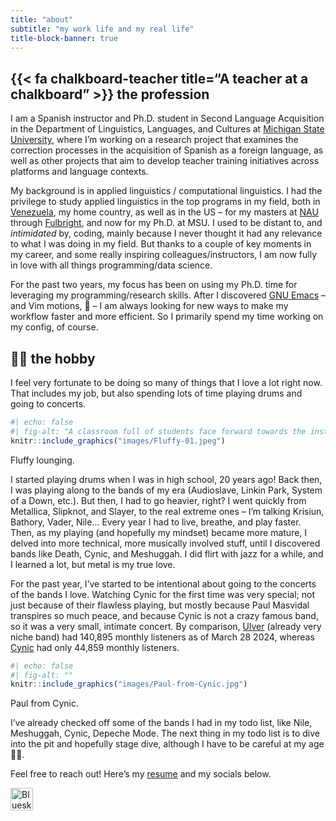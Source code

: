 ```yaml
---
title: "about"
subtitle: "my work life and my real life"
title-block-banner: true
---
```


## {{< fa chalkboard-teacher title="A teacher at a chalkboard" >}} the profession

I am a Spanish instructor and Ph.D. student in Second Language Acquisition in the Department of Linguistics, Languages, and Cultures at [Michigan State University](https://sls.msu.edu/), where I'm working on a research project that examines the correction processes in the acquisition of Spanish as a foreign language, as well as other projects that aim to develop teacher training initiatives across platforms and language contexts.

My background is in applied linguistics / computational linguistics. I had the privilege to study applied linguistics in the top programs in my field, both in [Venezuela](http://www.usb.ve/), my home country, as well as in the US -- for my masters at [NAU](https://nau.edu/english/programs/masters-degrees/ma-tesl/ma-tesl-applied-linguistics/) through [Fulbright](https://us.fulbrightonline.org/about/fulbright-us-student-program), and now for my Ph.D. at MSU. I used to be distant to, and *intimidated* by, coding, mainly because I never thought it had any relevance to what I was doing in my field. But thanks to a couple of key moments in my career, and some really inspiring colleagues/instructors, I am now fully in love with all things programming/data science.


<!-- :::{.column-margin} -->
<!-- ```{r} -->
<!-- #| echo: false -->
<!-- #| fig-alt: "A desk with a laptop displaying an Emacs setup" -->
<!-- knitr::include_graphics("images/teaching.jpeg") -->
<!-- ``` -->
<!-- ::: {.extra-small-text .dark-gray-text} -->
<!-- My Emacs setup. -->
<!-- ::: -->
<!-- ::: -->


For the past two years, my focus has been on using my Ph.D. time for leveraging my programming/research skills. After I discovered [GNU Emacs](https://www.gnu.org/software/emacs/) -- and Vim motions, 🤫 -- I am always looking for new ways to make my workflow faster and more efficient. So I primarily spend my time working on my config, of course.

## 🤘🏾 the hobby 

I feel very fortunate to be doing so many of things that I love a lot right now. That includes my job, but also spending lots of time playing drums and going to concerts.


:::{.column-margin}
```r
#| echo: false
#| fig-alt: "A classroom full of students face forward towards the instructor, who stands at a podium at the front of the room. Students have their laptops open on their desks. Three large TV screens are illuminated at the front of the classroom, displaying workshop materials."
knitr::include_graphics("images/Fluffy-01.jpeg")
```
::: {.extra-small-text .dark-gray-text}
Fluffy lounging.
:::
:::


I started playing drums when I was in high school, 20 years ago! Back then, I was playing along to the bands of my era (Audioslave, Linkin Park, System of a Down, etc.). But then, I had to go heavier, right? I went quickly from Metallica, Slipknot, and Slayer, to the real extreme ones -- I'm talking Krisiun, Bathory, Vader, Nile... Every year I had to live, breathe, and play faster. Then, as my playing (and hopefully my mindset) became more mature, I delved into more technical, more musically involved stuff, until I discovered bands like Death, Cynic, and Meshuggah. I did flirt with jazz for a while, and I learned a lot, but metal is my true love.

For the past year, I've started to be intentional about going to the concerts of the bands I love. Watching Cynic for the first time was very special; not just because of their flawless playing, but mostly because Paul Masvidal transpires so much peace, and because Cynic is not a crazy famous band, so it was a very small, intimate concert. By comparison, [Ulver](https://en.wikipedia.org/wiki/Ulver) (already very niche band) had 140,895 monthly listeners as of March 28 2024, whereas [Cynic](https://en.wikipedia.org/wiki/Cynic_(band)) had only 44,859 monthly listeners.

:::{.column-margin}
```r
#| echo: false
#| fig-alt: ""
knitr::include_graphics("images/Paul-from-Cynic.jpg")
```
::: {.extra-small-text .dark-gray-text}
Paul from Cynic.
:::
:::

I've already checked off some of the bands I had in my todo list, like Nile, Meshuggah, Cynic, Depeche Mode. The next thing in my todo list is to dive into the pit and hopefully stage dive, although I have to be careful at my age 👴🏾.


<!-- ## The cat #comment #4974a5 > **TODO** Talk about Fluffy here --> 

Feel free to reach out! Here's my [resume](CV/leo-guedez-resume.pdf) and my socials below.

<!-- ::: {.column-page} -->
<!-- <iframe src="CV/leo-guedez-resume.pdf" width="100%" height="800px" frameborder="0"></iframe> -->
<!-- ::: -->

<div class="social-media-links">
  <a href="https://linkedin.com/in/lguedez" target="_blank" class="social-media-icon" style="text-decoration: none;">
      <i class="fa-brands fa-linkedin"></i>
  </a>
  <a href="https://bsky.app/profile/eleguedez.bsky.social" target="_blank" class="social-media-icon"
  style="text-decoration: none;">
      <img src="images/bluesky-logo.png" alt="Bluesky" width="36" height="36" style="vertical-align: -10px;">
  </a>
  <a href="mailto:eleguedez@protonmail.com" class="social-media-icon" style="text-decoration: none;">
      <i class="fa-solid fa-envelope"></i>
  </a>
</div>
